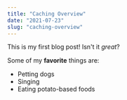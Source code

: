 ```yaml
---
title: "Caching Overview"
date: "2021-07-23"
slug: "caching-overview"
---
```


This is my first blog post! Isn't it *great*?

Some of my **favorite** things are:

* Petting dogs
* Singing
* Eating potato-based foods
